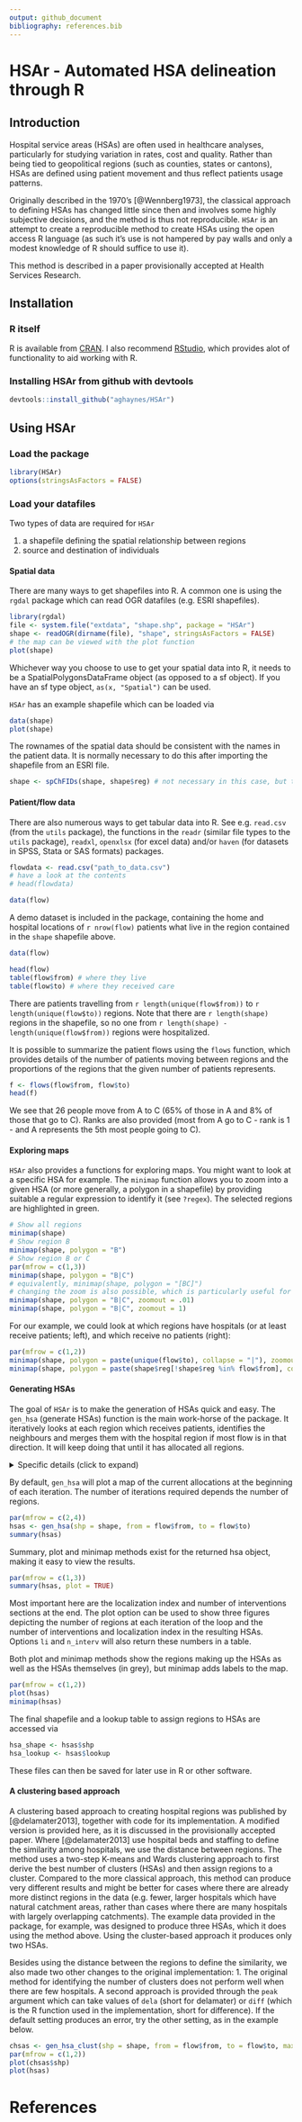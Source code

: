 ```yaml
---
output: github_document
bibliography: references.bib
---
```

<!-- README.md is generated from README.Rmd. Please edit that file -->


# HSAr - Automated HSA delineation through R

## Introduction

Hospital service areas (HSAs) are often used in healthcare analyses, particularly for studying variation in rates, cost and quality. Rather than being tied to geopolitical regions (such as counties, states or cantons), HSAs are defined using patient movement and thus reflect patients usage patterns.

Originally described in the 1970's [@Wennberg1973], the classical approach to defining HSAs has changed little since then and involves some highly subjective decisions, and the method is thus not reproducible. `HSAr` is an attempt to create a reproducible method to create HSAs using the open access R language (as such it's use is not hampered by pay walls and only a modest knowledge of R should suffice to use it).

This method is described in a paper provisionally accepted at Health Services Research.

## Installation
### R itself

R is available from [CRAN](https://cran.r-project.org). I also recommend [RStudio](http://www.rstudio.com), which provides alot of functionality to aid working with R.

### Installing HSAr from github with devtools

```r
devtools::install_github("aghaynes/HSAr")
```

## Using HSAr
### Load the package
```r
library(HSAr)
options(stringsAsFactors = FALSE)
```

### Load your datafiles

Two types of data are required for `HSAr`

  1.  a shapefile defining the spatial relationship between regions
  2.  source and destination of individuals

#### Spatial data
There are many ways to get shapefiles into R. A common one is using the `rgdal` package which can read OGR datafiles (e.g. ESRI shapefiles).

```r
library(rgdal)
file <- system.file("extdata", "shape.shp", package = "HSAr")
shape <- readOGR(dirname(file), "shape", stringsAsFactors = FALSE)
# the map can be viewed with the plot function
plot(shape) 
```

Whichever way you choose to use to get your spatial data into R, it needs to be a SpatialPolygonsDataFrame object (as opposed to a sf object). If you have an sf type object, `as(x, "Spatial")` can be used.

`HSAr` has an example shapefile which can be loaded via
```r
data(shape)
plot(shape)
```


The rownames of the spatial data should be consistent with the names in the patient data. It is normally necessary to do this after importing the shapefile from an ESRI file. 
```r
shape <- spChFIDs(shape, shape$reg) # not necessary in this case, but this is how you could do it
```


#### Patient/flow data
There are also numerous ways to get tabular data into R. See e.g. `read.csv` (from the `utils` package), the functions in the `readr` (similar file types to the `utils` package), `readxl`, `openxlsx` (for excel data) and/or `haven` (for datasets in SPSS, Stata or SAS formats) packages. 

```r
flowdata <- read.csv("path_to_data.csv")
# have a look at the contents
# head(flowdata)
```

```r
data(flow)
```


A demo dataset is included in the package, containing the home and hospital locations of `r nrow(flow)` patients what live in the region contained in the `shape` shapefile above.
```r
data(flow)
```

```r
head(flow)
table(flow$from) # where they live
table(flow$to) # where they received care
```

There are patients travelling from `r length(unique(flow$from))` to `r length(unique(flow$to))` regions. Note that there are `r length(shape)` regions in the shapefile, so no one from `r length(shape) - length(unique(flow$from))` regions were hospitalized. 


It is possible to summarize the patient flows using the `flows` function, which provides details of the number of patients moving between regions and the proportions of the regions that the given number of patients represents.
```r
f <- flows(flow$from, flow$to)
head(f)
```

We see that 26 people move from A to C (65% of those in A and 8% of those that go to C). Ranks are also provided (most from A go to C - rank is 1 - and A represents the 5th most people going to C).

#### Exploring maps
`HSAr` also provides a functions for exploring maps. You might want to look at a specific HSA for example. The `minimap` function allows you to zoom into a given HSA (or more generally, a polygon in a shapefile) by providing suitable a regular expression to identify it (see `?regex`). The selected regions are highlighted in green.

```r
# Show all regions
minimap(shape)
# Show region B
minimap(shape, polygon = "B")
# Show region B or C
par(mfrow = c(1,3))
minimap(shape, polygon = "B|C")
# equivalently, minimap(shape, polygon = "[BC]")
# changing the zoom is also possible, which is particularly useful for larger maps
minimap(shape, polygon = "B|C", zoomout = .01)
minimap(shape, polygon = "B|C", zoomout = 1)

```

For our example, we could look at which regions have hospitals (or at least receive patients; left), and which receive no patients (right):
```r
par(mfrow = c(1,2))
minimap(shape, polygon = paste(unique(flow$to), collapse = "|"), zoomout = 0)
minimap(shape, polygon = paste(shape$reg[!shape$reg %in% flow$from], collapse = "|"), zoomout = .75)

```

#### Generating HSAs
The goal of `HSAr` is to make the generation of HSAs quick and easy. The `gen_hsa` (generate HSAs) function is the main work-horse of the package. It iteratively looks at each region which receives patients, identifies the neighbours and merges them with the hospital region if most flow is in that direction. It will keep doing that until it has allocated all regions. 


<details><summary>Specific details (click to expand)</summary>

```r
n <- gTouches(shape, byid = TRUE, returnDense = FALSE)
h <- "S"
on <- n[[h]]
on <- shape$reg[on]
w <- f$to == h & f$from %in% on
f2 <- f[w, c("from", "to", "N", "rank_from")]
```

As an example, if we look at region `r h`, the algorithm identifies the neighbours (`r paste(on, collapse = ", ")`), then finds looks at from which most patients go to the focal hospital (`r paste(f2$from, collapse = ", ")`) and lumps those regions together with the hospital for the next iteration (remember that P has no patients, so that region doesn't appear in the flows, which are basically just cross tabulations).

```r
minimap(shape[shape$reg %in% c(h, on), ], shape, polygon = h, zoomout = 2)
f2
```

The next iteration for hospital S then looks at regions neighbouring S+H+I+V+T and merges them if most patients go to S (or another hospital within S+H+I+V+T, if that should be the case), which might be region U. In this way, HSAs grow organically around the hospitals.

Once no more changes are necessary, the algorithm will check that each "proto-HSA" is valid - that it meets the requirements of having a high enough localization index (proportion of people remaining in the HSA, defaults to 0.5 = 50%) and number of interventions (defaults to 10). At this point, regions without patients would fail both of these tests and the algorithm estimates the regions flow based on the flows of the neighbours. In this case, it is allocated to S.

```r
h <- "P"
on <- n[[h]]
on <- shape$reg[on]
w <- f$from %in% on
f2 <- f[w, c("from", "to", "N", "rank_from")]
agg <- aggregate(N ~ to, f2, sum)
agg[order(agg$N, decreasing = TRUE), ]
```

Proto-HSAs that do have patients, but fail either due to low LI or number of intervention are merged with the proto-HSA receiving most flow.

Once this has been done, the algorithm starts again to ensure that no more HSAs should be merged and all HSAs are valid.

</details>

By default, `gen_hsa` will plot a map of the current allocations at the beginning of each iteration. The number of iterations required depends the number of regions.
```r
par(mfrow = c(2,4))
hsas <- gen_hsa(shp = shape, from = flow$from, to = flow$to)
summary(hsas)
```

Summary, plot and minimap methods exist for the returned hsa object, making it easy to view the results. 

```r
par(mfrow = c(1,3))
summary(hsas, plot = TRUE)
```

Most important here are the localization index and number of interventions sections at the end. The plot option can be used to show three figures depicting the number of regions at each iteration of the loop and the number of interventions and localization index in the resulting HSAs. Options `li` and `n_interv` will also return these numbers in a table. 

Both plot and minimap methods show the regions making up the HSAs as well as the HSAs themselves (in grey), but minimap adds labels to the map.

```r
par(mfrow = c(1,2))
plot(hsas)
minimap(hsas)
```

The final shapefile and a lookup table to assign regions to HSAs are accessed via
```r
hsa_shape <- hsas$shp
hsa_lookup <- hsas$lookup
```

These files can then be saved for later use in R or other software.

#### A clustering based approach

A clustering based approach to creating hospital regions was published by [@delamater2013], together with code for its implementation. A modified version is provided here, as it is discussed in the provisionally accepted paper. Where [@delamater2013] use hospital beds and staffing to define the similarity among hospitals, we use the distance between regions. The method uses a two-step K-means and Wards clustering approach to first derive the best number of clusters (HSAs) and then assign regions to a cluster. Compared to the more classical approach, this method can produce very different results and might be better for cases where there are already more distinct regions in the data (e.g. fewer, larger hospitals which have natural catchment areas, rather than cases where there are many hospitals with largely overlapping catchments). The example data provided in the package, for example, was designed to produce three HSAs, which it does using the method above. Using the cluster-based approach it produces only two HSAs.

Besides using the distance between the regions to define the similarity, we also made two other changes to the original implementation:
1. The original method for identifying the number of clusters does not perform well when there are few hospitals. A second approach is provided through the `peak` argument which can take values of `dela` (short for delamater) or `diff` (which is the R function used in the implementation, short for difference). If the default setting produces an error, try the other setting, as in the example below.


```r
chsas <- gen_hsa_clust(shp = shape, from = flow$from, to = flow$to, max_clusters = 21, peaks = "diff")
par(mfrow = c(1,2))
plot(chsas$shp)
plot(hsas)
```



# References

